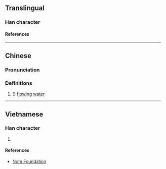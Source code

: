 {{character info/new}}
==Translingual==

===Han character===
{{Han char|rn=85|rad=水|as=09|sn=12|four=|canj=EYCK,XEYCK|ids=⿰氵奕}}

====References====
{{Han ref|kx=0637.120|dkj=17843|dj=1044.100|hdz=31684.020|uh=6E59}}

----

==Chinese==
{{zh-forms}}

===Pronunciation===
{{zh-pron
|m=yì
|c=jik6
|mc=
|oc=
|ma=
|cat=n
}}

===Definitions===
{{zh-hanzi}}

# ({{zh-only|浟湙}}) [[flow]]ing [[water]]

----

==Vietnamese==

===Han character===
{{vi-readings|rs=水09|reading=loan, loáng, loãng}}

# {{defn|lang=vi|sort=水09}}

====References====
* [http://nomfoundation.org/common/nom_details.php?codepoint=6e59 Nom Foundation]